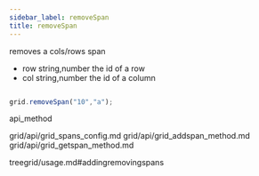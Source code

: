 ```yaml
---
sidebar_label: removeSpan
title: removeSpan
---
```



          


<Short>
 removes a cols/rows span



</Short>



- row 	string,number 	the id of a row
- col 	string,number 	the id of a column



~~~js

grid.removeSpan("10","a");


~~~
 api_method

<Descr>





</Descr>



grid/api/grid_spans_config.md
grid/api/grid_addspan_method.md
grid/api/grid_getspan_method.md




 treegrid/usage.md#addingremovingspans
